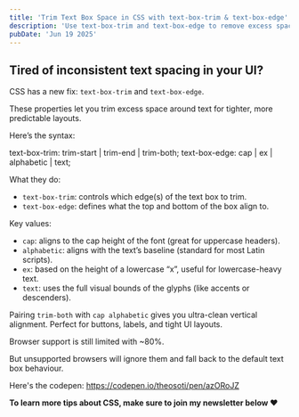 ```yaml
---
title: 'Trim Text Box Space in CSS with text-box-trim & text-box-edge'
description: 'Use text-box-trim and text-box-edge to remove excess space around text for cleaner UI layouts—perfect for buttons, labels, and tight spacing.'
pubDate: 'Jun 19 2025'
---
```



<Picture
	src="/short/06-2025/text-box-trim.gif"
	alt="Visual example of trimmed text boxes using text-box-trim and text-box-edge for precise vertical alignment in UI elements"
	width="400"
	height="600"
	style="margin: 2em auto 1em auto; display: block; border: 4px solid var(--border)"
/>

## Tired of inconsistent text spacing in your UI?

CSS has a new fix: `text-box-trim` and `text-box-edge`.

These properties let you trim excess space around text for tighter, more predictable layouts.

Here’s the syntax:

text-box-trim: trim-start | trim-end | trim-both;
text-box-edge: cap | ex | alphabetic | text;

What they do:

- `text-box-trim`: controls which edge(s) of the text box to trim.
- `text-box-edge`: defines what the top and bottom of the box align to.

Key values:

- `cap`: aligns to the cap height of the font (great for uppercase headers).
- `alphabetic`: aligns with the text’s baseline (standard for most Latin scripts).
- `ex`: based on the height of a lowercase “x”, useful for lowercase-heavy text.
- `text`: uses the full visual bounds of the glyphs (like accents or descenders).

Pairing `trim-both` with `cap alphabetic` gives you ultra-clean vertical alignment. Perfect for buttons, labels, and tight UI layouts.

Browser support is still limited with ~80%.

But unsupported browsers will ignore them and fall back to the default text box behaviour.

Here's the codepen: https://codepen.io/theosoti/pen/azORoJZ

**To learn more tips about CSS, make sure to join my newsletter below ❤️**

